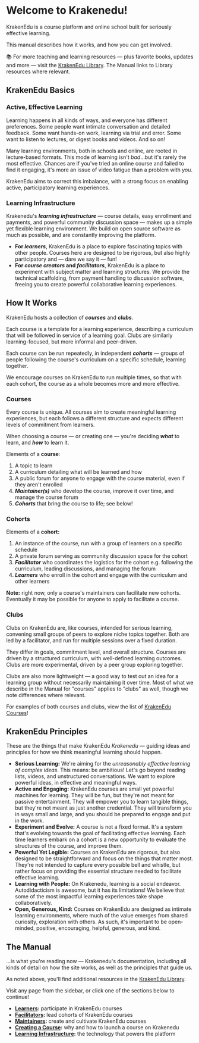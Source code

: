 

# Welcome to Krakenedu!

KrakenEdu is a course platform and online school built for seriously effective learning.

This manual describes how it works, and how you can get involved.

<Info>📚 For more teaching and learning resources — plus favorite books, updates and more — visit the <a href="/library">KrakenEdu Library</a>. The Manual links to Library resources where relevant.</Info>

## KrakenEdu Basics

### Active, Effective Learning

Learning happens in all kinds of ways, and everyone has different preferences. Some people want intimate conversation and detailed feedback. Some want hands-on work, learning via trial and error. Some want to listen to lectures, or digest books and videos. And so on! 

Many learning environments, both in schools and online, are rooted in lecture-based formats. This mode of learning isn't *bad*…but it's rarely the most effective. Chances are if you've tried an online course and failed to find it engaging, it's more an issue of video fatigue than a problem with *you*.

KrakenEdu aims to correct this imbalance, with a strong focus on enabling active, participatory learning experiences.

### Learning Infrastructure

Krakenedu's ***learning infrastructure*** — course details, easy enrollment and payments, and powerful community discussion space — makes up a simple yet flexible learning environment. We build on open source software as much as possible, and are constantly improving the platform.

- **For *learners***, KrakenEdu is a place to explore fascinating topics with other people. Courses here are designed to be rigorous, but also highly participatory and — dare we say it — fun!
- **For *course creators* and *facilitators***, KrakenEdu is a place to experiment with subject matter and learning structures. We provide the technical scaffolding, from payment handling to discussion software, freeing you to create powerful collaborative learning experiences.

## How It Works

KrakenEdu hosts a collection of ***courses*** and ***clubs***. 

Each course is a template for a learning experience, describing a curriculum that will be followed in service of a learning goal. Clubs are similarly learning-focused, but more informal and peer-driven.

Each course can be run repeatedly, in independent ***cohorts*** — groups of people following the course's curriculum on a specific schedule, learning together.

We encourage courses on KrakenEdu to run multiple times, so that with each cohort, the course as a whole becomes more and more effective.

### Courses

Every course is unique. All courses aim to create meaningful learning experiences, but each follows a different structure and expects different levels of commitment from learners.

When choosing a course — or creating one — you're deciding ***what*** to learn, and ***how*** to learn it.

Elements of a **course**:

1. A topic to learn
2. A curriculum detailing what will be learned and how
3. A public forum for anyone to engage with the course material, even if they aren't enrolled
4. ***Maintainer(s)*** who develop the course, improve it over time, and manage the course forum
5. ***Cohorts*** that bring the course to life; see below!

### Cohorts

Elements of a **cohort:**

1. An instance of the course, run with a group of learners on a specific schedule
2. A private forum serving as community discussion space for the cohort
3. ***Facilitator*** who coordinates the logistics for the cohort e.g. following the curriculum, leading discussions, and managing the forum
4. ***Learners*** who enroll in the cohort and engage with the curriculum and other learners

**Note:** right now, only a course's maintainers can facilitate new cohorts. Eventually it may be possible for anyone to apply to facilitate a course.

### Clubs

Clubs on KrakenEdu are, like courses, intended for serious learning, convening small groups of peers to explore niche topics together. Both are led by a facilitator, and run for multiple sessions over a fixed duration.

They differ in goals, commitment level, and overall structure. Courses are driven by a structured curriculum, with well-defined learning outcomes. Clubs are more experimental, driven by a peer group exploring together.

Clubs are also more lightweight — a good way to test out an idea for a learning group without necessarily maintaining it over time. Most of what we describe in the Manual for "courses" applies to "clubs" as well, though we note differences where relevant.

For examples of both courses and clubs, view the list of [KrakenEdu Courses](https://krakenedu.com/courses)!

## KrakenEdu Principles

These are the things that make KrakenEdu *Krakenedu* — guiding ideas and principles for how we think meaningful learning should happen.

- **Serious Learning:** We're aiming for the *unreasonably effective learning of complex ideas*. This means: be ambitious! Let's go beyond reading lists, videos, and unstructured conversations. We want to explore powerful ideas, in effective and meaningful ways.
- **Active and Engaging:** KrakenEdu courses are small yet powerful machines for learning. They will be fun, but they're not meant for passive entertainment. They will empower you to learn tangible things, but they're not meant as just another credential. They will transform you in ways small and large, and you should be prepared to engage and put in the work.
- **Experiment and Evolve:** A course is not a fixed format. It's a system that's evolving towards the goal of facilitating effective learning. Each time learners embark on a cohort is a new opportunity to evaluate the structures of the course, and improve them.
- **Powerful Yet Legible:** Courses on KrakenEdu are rigorous, but also designed to be straightforward and focus on the things that matter most. They're not intended to capture every possible bell and whistle, but rather focus on providing the essential structure needed to facilitate effective learning.
- **Learning with People:** On Krakenedu, learning is a social endeavor. Autodidacticism is awesome, but it has its limitations! We believe that some of the most impactful learning experiences take shape collaboratively.
- **Open, Generous, Kind:** Courses on KrakenEdu are designed as intimate learning environments, where much of the value emerges from shared curiosity, exploration with others. As such, it's important to be open-minded, positive, encouraging, helpful, generous, and kind.

## The Manual

…is what you're reading now — Krakenedu's documentation, including all kinds of detail on how the site works, as well as the principles that guide us. 

As noted above, you'll find additional resources in the [KrakenEdu Library](/library).

Visit any page from the sidebar, or click one of the sections below to continue!

- **[Learners](https://krakenedu.com/manual/learners):** participate in KrakenEdu courses
- **[Facilitators](https://krakenedu.com/manual/facilitators):** lead cohorts of KrakenEdu courses
- **[Maintainers](https://krakenedu.com/manual/maintainers):** create and cultivate KrakenEdu courses
- **[Creating a Course](https://krakenedu.com/manual/courses):** why and how to launch a course on Krakenedu
- **[Learning Infrastructure](https://krakenedu.com/manual/infrastructure):** the technology that powers the platform